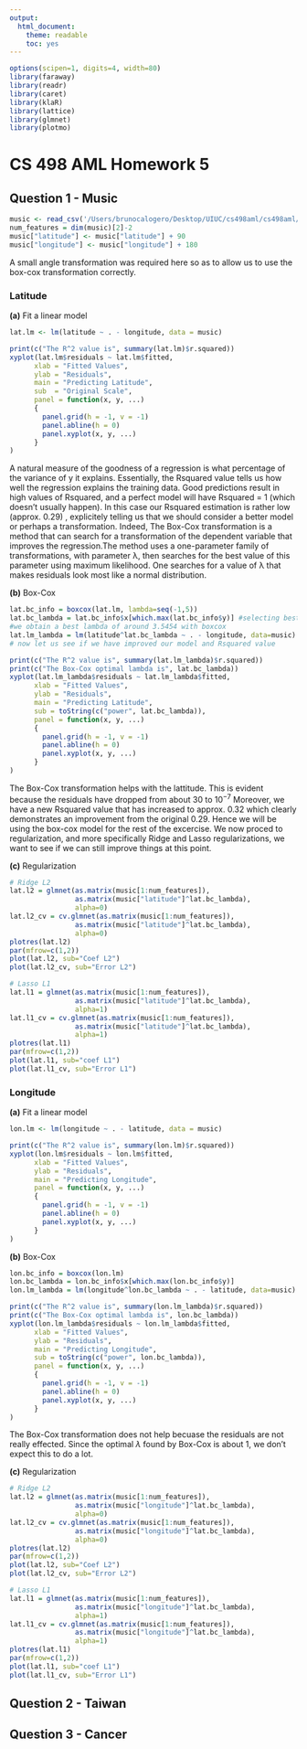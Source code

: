 ```yaml
---
output:
  html_document:
    theme: readable
    toc: yes
---
```

```r
options(scipen=1, digits=4, width=80)
library(faraway)
library(readr)
library(caret)
library(klaR)
library(lattice)
library(glmnet)
library(plotmo)
```

# CS 498 AML Homework 5
## Question 1 - Music
```r
music <- read_csv('/Users/brunocalogero/Desktop/UIUC/cs498aml/cs498aml/hw5/music.csv')
num_features = dim(music)[2]-2
music["latitude"] <- music["latitude"] + 90
music["longitude"] <- music["longitude"] + 180
```
A small angle transformation was required here so as to allow us to use the box-cox transformation correctly. 

### Latitude
**(a)** Fit a linear model

```r
lat.lm <- lm(latitude ~ . - longitude, data = music)
```

```r
print(c("The R^2 value is", summary(lat.lm)$r.squared))
xyplot(lat.lm$residuals ~ lat.lm$fitted,
      xlab = "Fitted Values",
      ylab = "Residuals",
      main = "Predicting Latitude",
	  sub  = "Original Scale",
	  panel = function(x, y, ...)
      {
		panel.grid(h = -1, v = -1)
        panel.abline(h = 0)
        panel.xyplot(x, y, ...)
      }
)
```
A natural measure of the goodness of a regression is what percentage of the variance of y it explains. Essentially, the Rsquared value tells us how well the regression explains the training data. Good predictions result in high values of Rsquared, and a perfect model will have Rsquared = 1 (which doesn’t usually happen). In this case our Rsquared estimation is rather low (approx. 0.29) , explicitely telling us that we should consider a better model or perhaps a transformation. Indeed, The Box-Cox transformation is a method that can search for a transformation of the dependent variable that improves the regression.The method uses a one-parameter family of transformations, with parameter λ, then searches for the best value of this parameter using maximum likelihood. One searches for a value of λ that makes residuals look most like a normal distribution.

**(b)** Box-Cox

```r
lat.bc_info = boxcox(lat.lm, lambda=seq(-1,5))
lat.bc_lambda = lat.bc_info$x[which.max(lat.bc_info$y)] #selecting best lambda
#we obtain a best lambda of around 3.5454 with boxcox 
lat.lm_lambda = lm(latitude^lat.bc_lambda ~ . - longitude, data=music)
# now let us see if we have improved our model and Rsquared value
```

```r
print(c("The R^2 value is", summary(lat.lm_lambda)$r.squared))
print(c("The Box-Cox optimal lambda is", lat.bc_lambda))
xyplot(lat.lm_lambda$residuals ~ lat.lm_lambda$fitted,
      xlab = "Fitted Values",
      ylab = "Residuals",
      main = "Predicting Latitude",
      sub = toString(c("power", lat.bc_lambda)),
      panel = function(x, y, ...)
      {
        panel.grid(h = -1, v = -1)
        panel.abline(h = 0)
        panel.xyplot(x, y, ...)
      }
)
```

The Box-Cox transformation helps with the lattitude. This is evident because the residuals have dropped from about $30$ to $10^{-7}$
Moreover, we have a new Rsquared value that has increased to approx. 0.32 which clearly demonstrates an improvement from the original 0.29. Hence we will be using the box-cox model for the rest of the excercise. We now proced to regularization, and more specifically Ridge and Lasso regularizations, we want to see if we can still improve things at this point. 

**(c)** Regularization
```r
# Ridge L2
lat.l2 = glmnet(as.matrix(music[1:num_features]),
				as.matrix(music["latitude"]^lat.bc_lambda),
				alpha=0)
lat.l2_cv = cv.glmnet(as.matrix(music[1:num_features]),
				as.matrix(music["latitude"]^lat.bc_lambda),
				alpha=0)
plotres(lat.l2)
par(mfrow=c(1,2))
plot(lat.l2, sub="Coef L2")
plot(lat.l2_cv, sub="Error L2")
```

```r
# Lasso L1
lat.l1 = glmnet(as.matrix(music[1:num_features]),
				as.matrix(music["latitude"]^lat.bc_lambda),
				alpha=1)
lat.l1_cv = cv.glmnet(as.matrix(music[1:num_features]),
				as.matrix(music["latitude"]^lat.bc_lambda),
				alpha=1)
plotres(lat.l1)
par(mfrow=c(1,2))
plot(lat.l1, sub="coef L1")
plot(lat.l1_cv, sub="Error L1")
```



### Longitude
**(a)** Fit a linear model
```r
lon.lm <- lm(longitude ~ . - latitude, data = music)
```

```r
print(c("The R^2 value is", summary(lon.lm)$r.squared))
xyplot(lon.lm$residuals ~ lon.lm$fitted,
      xlab = "Fitted Values",
      ylab = "Residuals",
      main = "Predicting Longitude",
      panel = function(x, y, ...)
      {
        panel.grid(h = -1, v = -1)
        panel.abline(h = 0)
        panel.xyplot(x, y, ...)
      }
)
```

**(b)** Box-Cox

```r
lon.bc_info = boxcox(lon.lm)
lon.bc_lambda = lon.bc_info$x[which.max(lon.bc_info$y)]
lon.lm_lambda = lm(longitude^lon.bc_lambda ~ . - latitude, data=music)
```

```r
print(c("The R^2 value is", summary(lon.lm_lambda)$r.squared))
print(c("The Box-Cox optimal lambda is", lon.bc_lambda))
xyplot(lon.lm_lambda$residuals ~ lon.lm_lambda$fitted,
      xlab = "Fitted Values",
      ylab = "Residuals",
      main = "Predicting Longitude",
      sub = toString(c("power", lon.bc_lambda)),
      panel = function(x, y, ...)
      {
        panel.grid(h = -1, v = -1)
        panel.abline(h = 0)
        panel.xyplot(x, y, ...)
      }
)
```

The Box-Cox transformation does not help becuase the residuals are not really effected. Since the optimal $\lambda$ found by Box-Cox is about $1$, we don't expect this to do a lot.

**(c)** Regularization

```r
# Ridge L2
lat.l2 = glmnet(as.matrix(music[1:num_features]),
				as.matrix(music["longitude"]^lat.bc_lambda),
				alpha=0)
lat.l2_cv = cv.glmnet(as.matrix(music[1:num_features]),
				as.matrix(music["longitude"]^lat.bc_lambda),
				alpha=0)
plotres(lat.l2)
par(mfrow=c(1,2))
plot(lat.l2, sub="Coef L2")
plot(lat.l2_cv, sub="Error L2")
```

```r
# Lasso L1
lat.l1 = glmnet(as.matrix(music[1:num_features]),
				as.matrix(music["longitude"]^lat.bc_lambda),
				alpha=1)
lat.l1_cv = cv.glmnet(as.matrix(music[1:num_features]),
				as.matrix(music["longitude"]^lat.bc_lambda),
				alpha=1)
plotres(lat.l1)
par(mfrow=c(1,2))
plot(lat.l1, sub="coef L1")
plot(lat.l1_cv, sub="Error L1")
```




## Question 2 - Taiwan

## Question 3 - Cancer
